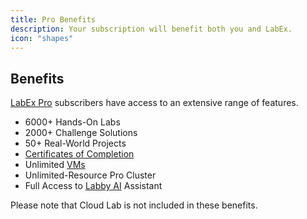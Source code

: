 ```yaml
---
title: Pro Benefits
description: Your subscription will benefit both you and LabEx.
icon: "shapes"
---
```


## Benefits

[LabEx Pro](https://labex.io/pricing) subscribers have access to an extensive range of features.

- 6000+ Hands-On Labs
- 2000+ Challenge Solutions
- 50+ Real-World Projects
- [Certificates of Completion](/labex-pro/certificates-of-completion)
- Unlimited [VMs](/using-labex/virtual-machine)
- Unlimited-Resource Pro Cluster
- Full Access to [Labby AI](/using-labex/labby-ai) Assistant

Please note that Cloud Lab is not included in these benefits.

